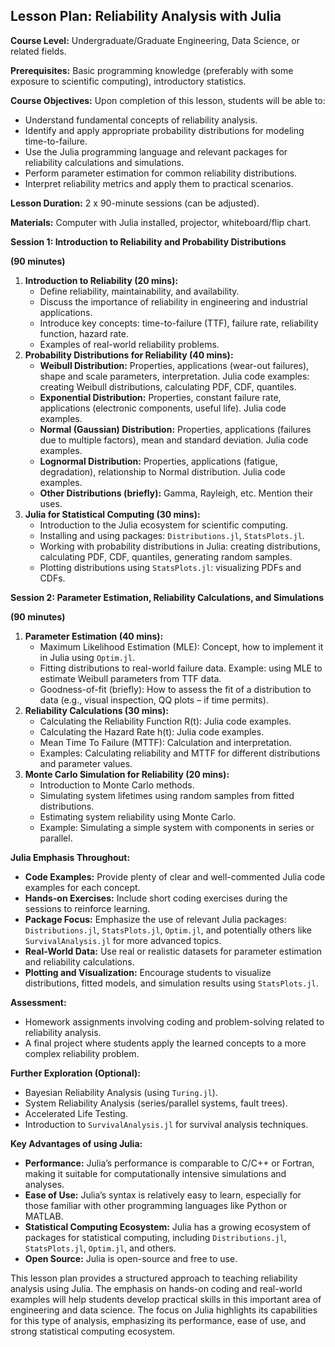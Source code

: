 ## Lesson Plan: Reliability Analysis with Julia

**Course Level:** Undergraduate/Graduate Engineering, Data Science, or related fields.

**Prerequisites:** Basic programming knowledge (preferably with some exposure to scientific computing), introductory statistics.

**Course Objectives:** Upon completion of this lesson, students will be able to:

* Understand fundamental concepts of reliability analysis.
* Identify and apply appropriate probability distributions for modeling time-to-failure.
* Use the Julia programming language and relevant packages for reliability calculations and simulations.
* Perform parameter estimation for common reliability distributions.
* Interpret reliability metrics and apply them to practical scenarios.

**Lesson Duration:** 2 x 90-minute sessions (can be adjusted).

**Materials:** Computer with Julia installed, projector, whiteboard/flip chart.

**Session 1: Introduction to Reliability and Probability Distributions**

**(90 minutes)**

1. **Introduction to Reliability (20 mins):**
    * Define reliability, maintainability, and availability.
    * Discuss the importance of reliability in engineering and industrial applications.
    * Introduce key concepts: time-to-failure (TTF), failure rate, reliability function, hazard rate.
    * Examples of real-world reliability problems.

2. **Probability Distributions for Reliability (40 mins):**
    * **Weibull Distribution:** Properties, applications (wear-out failures), shape and scale parameters, interpretation. Julia code examples: creating Weibull distributions, calculating PDF, CDF, quantiles.
    * **Exponential Distribution:** Properties, constant failure rate, applications (electronic components, useful life). Julia code examples.
    * **Normal (Gaussian) Distribution:** Properties, applications (failures due to multiple factors), mean and standard deviation. Julia code examples.
    * **Lognormal Distribution:** Properties, applications (fatigue, degradation), relationship to Normal distribution. Julia code examples.
    * **Other Distributions (briefly):** Gamma, Rayleigh, etc.  Mention their uses.

3. **Julia for Statistical Computing (30 mins):**
    * Introduction to the Julia ecosystem for scientific computing.
    * Installing and using packages: `Distributions.jl`, `StatsPlots.jl`.
    * Working with probability distributions in Julia: creating distributions, calculating PDF, CDF, quantiles, generating random samples.
    * Plotting distributions using `StatsPlots.jl`: visualizing PDFs and CDFs.

**Session 2: Parameter Estimation, Reliability Calculations, and Simulations**

**(90 minutes)**

1. **Parameter Estimation (40 mins):**
    * Maximum Likelihood Estimation (MLE): Concept, how to implement it in Julia using `Optim.jl`.
    * Fitting distributions to real-world failure data. Example: using MLE to estimate Weibull parameters from TTF data.
    * Goodness-of-fit (briefly): How to assess the fit of a distribution to data (e.g., visual inspection, QQ plots – if time permits).

2. **Reliability Calculations (30 mins):**
    * Calculating the Reliability Function R(t): Julia code examples.
    * Calculating the Hazard Rate h(t): Julia code examples.
    * Mean Time To Failure (MTTF): Calculation and interpretation.
    * Examples: Calculating reliability and MTTF for different distributions and parameter values.

3. **Monte Carlo Simulation for Reliability (20 mins):**
    * Introduction to Monte Carlo methods.
    * Simulating system lifetimes using random samples from fitted distributions.
    * Estimating system reliability using Monte Carlo.
    * Example: Simulating a simple system with components in series or parallel.

**Julia Emphasis Throughout:**

* **Code Examples:** Provide plenty of clear and well-commented Julia code examples for each concept.
* **Hands-on Exercises:** Include short coding exercises during the sessions to reinforce learning.
* **Package Focus:** Emphasize the use of relevant Julia packages: `Distributions.jl`, `StatsPlots.jl`, `Optim.jl`, and potentially others like `SurvivalAnalysis.jl` for more advanced topics.
* **Real-World Data:** Use real or realistic datasets for parameter estimation and reliability calculations.
* **Plotting and Visualization:** Encourage students to visualize distributions, fitted models, and simulation results using `StatsPlots.jl`.

**Assessment:**

* Homework assignments involving coding and problem-solving related to reliability analysis.
* A final project where students apply the learned concepts to a more complex reliability problem.

**Further Exploration (Optional):**

* Bayesian Reliability Analysis (using `Turing.jl`).
* System Reliability Analysis (series/parallel systems, fault trees).
* Accelerated Life Testing.
* Introduction to `SurvivalAnalysis.jl` for survival analysis techniques.

**Key Advantages of using Julia:**

* **Performance:** Julia's performance is comparable to C/C++ or Fortran, making it suitable for computationally intensive simulations and analyses.
* **Ease of Use:** Julia's syntax is relatively easy to learn, especially for those familiar with other programming languages like Python or MATLAB.
* **Statistical Computing Ecosystem:** Julia has a growing ecosystem of packages for statistical computing, including `Distributions.jl`, `StatsPlots.jl`, `Optim.jl`, and others.
* **Open Source:** Julia is open-source and free to use.

This lesson plan provides a structured approach to teaching reliability analysis using Julia. The emphasis on hands-on coding and real-world examples will help students develop practical skills in this important area of engineering and data science.  The focus on Julia highlights its capabilities for this type of analysis, emphasizing its performance, ease of use, and strong statistical computing ecosystem.
